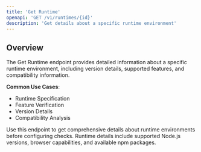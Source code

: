 ```yaml
---
title: 'Get Runtime'
openapi: 'GET /v1/runtimes/{id}'
description: 'Get details about a specific runtime environment'
---
```


## Overview

The Get Runtime endpoint provides detailed information about a specific runtime environment, including version details, supported features, and compatibility information.

**Common Use Cases**:
- Runtime Specification
- Feature Verification
- Version Details
- Compatibility Analysis

<Note>
Use this endpoint to get comprehensive details about runtime environments before configuring checks. Runtime details include supported Node.js versions, browser capabilities, and available npm packages.
</Note>